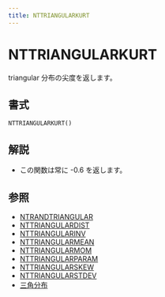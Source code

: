 ```yaml
---
title: NTTRIANGULARKURT
---
```



# NTTRIANGULARKURT

triangular 分布の尖度を返します。

## 書式

```excel
NTTRIANGULARKURT()
```

## 解説

- この関数は常に -0.6 を返します。

## 参照

- [NTRANDTRIANGULAR](https://www.ntrand.com/jp/ntrandtriangular/)
- [NTTRIANGULARDIST](https://www.ntrand.com/jp/nttriangulardist/)
- [NTTRIANGULARINV](https://www.ntrand.com/jp/nttriangularinv/)
- [NTTRIANGULARMEAN](https://www.ntrand.com/jp/nttriangularmean/)
- [NTTRIANGULARMOM](https://www.ntrand.com/jp/nttriangularmom/)
- [NTTRIANGULARPARAM](https://www.ntrand.com/jp/nttriangularparam/)
- [NTTRIANGULARSKEW](https://www.ntrand.com/jp/nttriangularskew/)
- [NTTRIANGULARSTDEV](https://www.ntrand.com/jp/nttriangularstdev/)
- [三角分布](https://www.ntrand.com/jp/triangular-distribution/)
